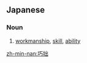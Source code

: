 ==Japanese==
{{ja-kanjitab|こう|せつ|yomi=o}}

===Noun===
{{ja-noun|こうせつ}}

# [[workmanship]], [[skill]], [[ability]]

[[zh-min-nan:巧拙]]
